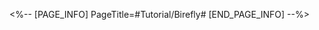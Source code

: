 <%-- [PAGE_INFO]
PageTitle=#Tutorial/Birefly#
[END_PAGE_INFO] --%>
{{Tutorial
|sort      = 813401
|title     = Birefly
|subtitle  = 
|type      = 
|about     = 
|image1    = Tutorial Birefly 1.png{{subst:void|<!--$UPLOAD:<<SpriteOutput/TutorialPic/TutorialPage_813401.png>-<Tutorial Birefly 1.png>>}}
|text1     = Every time a certain amount of {{Color|h|nobold=1|Bananas}} are cleared, randomly triggers {{Color|h|nobold=1|cross-shaped detonation}} on the board.
}}
